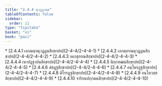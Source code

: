 ```yaml
---
title: "2.4.4 ตุวฏฺฏวคฺค"
tableOfContents: false
sidebar:
  order: 11
type: "tipitaka"
basket: "vi"
book: "paci"
---
```



<DynamicBreadcrumb />



<TableOfContents book="paci" section="2.4.4">
* [2.4.4.1 เอกมญฺจตุวฏฺฏนสิกฺขาปท](2-4-4/2-4-4-1)
* [2.4.4.2 เอกตฺถรณตุวฏฺฏนสิกฺขาปท](2-4-4/2-4-4-2)
* [2.4.4.3 อผาสุกรณสิกฺขาปท](2-4-4/2-4-4-3)
* [2.4.4.4 เนาปฏฺฐาปนสิกฺขาปท](2-4-4/2-4-4-4)
* [2.4.4.5 นิกฺกฑฺฒนสิกฺขาปท](2-4-4/2-4-4-5)
* [2.4.4.6 สํสฏฺฐสิกฺขาปท](2-4-4/2-4-4-6)
* [2.4.4.7 อนฺโตรฏฺฐสิกฺขาปท](2-4-4/2-4-4-7)
* [2.4.4.8 ติโรรฏฺฐสิกฺขาปท](2-4-4/2-4-4-8)
* [2.4.4.9 อนฺโตวสฺสสิกฺขาปท](2-4-4/2-4-4-9)
* [2.4.4.10 จาริกนปกฺกมนสิกฺขาปท](2-4-4/2-4-4-10)
</TableOfContents>
